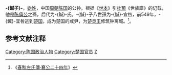 {{模板:Infobox 先秦人物
|名称=-{鍼}-子
|姓=[[妫姓|妫]]
|氏=
|名=-{鍼}-子
|字=
|别名=
|别字=
|谥号=
|时代=周朝
|国家=[[陈国|陈]] 
|身份=陈国公孙
|出生=
|逝世=
|父=
|母=
|子女=
}}
'''-{鍼子}-'''，[[妫姓|妫姓]]，中国[[周朝|周朝]][[陈国|陈国]]的公孙。根据《[[世本|世本]]》引[[杜預|杜預]]《世族譜》的记载，他是[[陈僖公|陈僖公]]之孫，后代为-{鍼}-氏。-{鍼}-子八世孫为-{鍼}-宜咎，前549年，-{鍼}-宜咎逃到[[楚国|楚国]]，成为楚国的咸尹，为[[楚灵王|楚灵王]]修筑钟离城。<ref>《[[s:春秋左氏傳/襄公|春秋左氏傳·襄公二十四年]]》</ref>。

==参考文献注释==
{{Reflist}}

[[Category:陈国政治人物|Category:陈国政治人物]]
[[Category:楚国官员|Category:楚国官员]]
[[Category:春秋人|Z]]